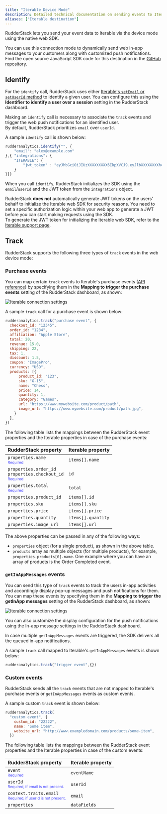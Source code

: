 ```yaml
---
title: "Iterable Device Mode"
description: Detailed technical documentation on sending events to Iterable using the RudderStack web device mode.
aliases: ["Iterable destination"]
---
```


RudderStack lets you send your event data to Iterable via the <Link to="/destinations/rudderstack-connection-modes/#device-mode">device mode</Link> using the native web SDK.

<div class="successBlock">
You can use this connection mode to dynamically send web in-app messages to your customers along with customized push notifications.
</div>

<div class="infoBlock">
Find the open source JavaScript SDK code for this destination in the <a href="https://github.com/rudderlabs/rudder-sdk-js/tree/production/integrations/Iterable">GitHub repository</a>.
</div>

## Identify

For the <Link to="/event-spec/standard-events/identify/">`identify`</Link> call, RudderStack uses either <a href="https://github.com/Iterable/iterable-web-sdk#initialize">Iterable's `setEmail` or `setUserId` method</a> to identify a given user. You can configure this using the <Link to="/destinations/streaming-destinations/iterable/setting-up-iterable/#web-sdk-settings">**Identifier to identify a user over a session**</Link> setting in the RudderStack dashboard.

<div class="infoBlock">
Making an <code class="inline-code">identify</code> call is necessary to associate the <code class="inline-code">track</code> events and trigger the web push notifications for an identified user.
</div>

<div class="infoBlock">
By default, RudderStack prioritizes <code class="inline-code">email</code> over <code class="inline-code">userId</code>.
</div>

A sample `identify` call is shown below:

```javascript
rudderanalytics.identify("", {
    "email": "alex@example.com"
},{ "integrations": {
    "ITERABLE": {
        "jwt_token" : "eyJhbGciOiJIUzXXXXXXXXX6IkpXVCJ9.eyJlbXXXXXXXXhc2hhc3ZpQHJ1ZGRlcnN0XXXXXXXXXXdCI6MTY2NTAzMTkzNCwiZXhwIjXXXXXXXXxNjY2MDMxOTM0fQ.u0wwq6YOB2GXXXXXXXXX2O9GUpW6BHRF5PCmk"
    }
}})
```

When you call `identify`, RudderStack initializes the SDK using the `email`/`userId` and the JWT token from the `integrations` object.

<div class="warningBlock">
RudderStack <strong>does not</strong> automatically generate JWT tokens on the users' behalf to initialize the Iterable web SDK for security reasons. You need to set a specific authorization logic within your web app to generate a JWT before you can start making requests using the SDK.
</div>

<div class="infoBlock">
To generate the JWT token for initializing the Iterable web SDK, refer to the <a href="https://support.iterable.com/hc/en-us/articles/360050801231-JWT-Enabled-API-Keys-#sample-python-code-for-jwt-generation">Iterable support page</a>.
</div>

## Track

RudderStack supports the following three types of <Link to="/event-spec/standard-events/track">`track`</Link> events in the web device mode:

### Purchase events

You can map certain `track` events to Iterable's purchase events ([API reference](https://api.iterable.com/api/docs#commerce_trackPurchase)) by specifying them in the <Link to="/destinations/streaming-destinations/iterable/setting-up-iterable/#web-sdk-settings">**Mapping to trigger the purchase events**</Link> setting of the RudderStack dashboard, as shown:

<img src="../../../assets/event-stream-destinations/iterable-purchaseevents.png" alt="Iterable connection settings" />

A sample `track` call for a purchase event is shown below:

```javascript
rudderanalytics.track("purchase event", {
  checkout_id: "12345",
  order_id: "1234",
  affiliation: "Apple Store",
  total: 20,
  revenue: 15.0,
  shipping: 22,
  tax: 1,
  discount: 1.5,
  coupon: "ImagePro",
  currency: "USD",
  products: [{
      product_id: "123",
      sku: "G-15",
      name: "Chess",
      price: 14,
      quantity: 1,
      category: "Games",
      url: "https://www.mywebsite.com/product/path",
      image_url: "https://www.mywebsite.com/product/path.jpg",
    }
  ],
})
```

The following table lists the mappings between the RudderStack event properties and the Iterable properties in case of the purchase events:

| RudderStack property | Iterable property |
| :--------------| :---------|
| `properties.name` <br/> <span style="color: #4D4DFF;font-size:12px;">Required</span> | `items[].name` |
| `properties.order_id` <br/> `properties.checkout_id` <br/> <span style="color: #4D4DFF;font-size:12px;">Required</span> | `id` |
| `properties.total` <br/> <span style="color: #4D4DFF;font-size:12px;">Required</span> | `total` |
| `properties.product_id` | `items[].id` |
| `properties.sku` | `items[].sku` |
| `properties.price` | `items[].price` |
| `properties.quantity` | `items[].quantity` |
| `properties.image_url` | `items[].url` |

The above properties can be passed in any of the following ways:
- `properties` object (for a single product), as shown in the above table.
- `products` array as multiple objects (for multiple products), for example, `properties.products[0].name`. One example where you can have an array of products is the <Link to="/event-spec/ecommerce-events-spec/ordering/#order-completed">Order Completed</Link> event.

### `getInAppMessages` events

You can send this type of `track` events to track the users in-app activities and accordingly display pop-up messages and push notifications for them. You can map these events by specifying them in the <Link to="/destinations/streaming-destinations/iterable/setting-up-iterable/#web-sdk-settings">**Mapping to trigger the getInApp messages**</Link> setting of the RudderStack dashboard, as shown:

<img src="../../../assets/event-stream-destinations/iterable-getinappmessages.png" alt="Iterable connection settings" />

You can also customize the display configuration for the push notifications using the <Link to="/destinations/streaming-destinations/iterable/setting-up-iterable/#in-app-message-settings">In-app message settings</Link> in the RudderStack dashboard.

<div class="infoBlock">
In case multiple <code class="inline-code">getInAppMessages</code> events are triggered, the SDK delivers all the queued in-app notifications.
</div>

A sample `track` call mapped to Iterable's `getInAppMessages` events is shown below:

```javascript
rudderanalytics.track("trigger event",{})
```

### Custom events

RudderStack sends all the `track` events that are not mapped to Iterable's purchase events or `getInAppMessages` events as custom events.

A sample custom `track` event is shown below:

```javascript
rudderanalytics.track(
  "custom event", {
    custom_id: "22222",
    name: "Some item",
    website_url: "http://www.exampledomain.com/products/some-item",
  })
```

The following table lists the mappings between the RudderStack event properties and the Iterable properties in case of the custom events:

| RudderStack property | Iterable property |
| :--------------| :---------|
| `event` <br/> <span style="color: #4D4DFF;font-size:12px;">Required</span> | `eventName` |
| `userId` <br/> <span style="color: #4D4DFF;font-size:12px;">Required, if email is not present.</span> | `userId` |
| `context.traits.email` <br/> <span style="color: #4D4DFF;font-size:12px;">Required, if userId is not present.</span> | `email` |
| `properties` | `dataFields` |